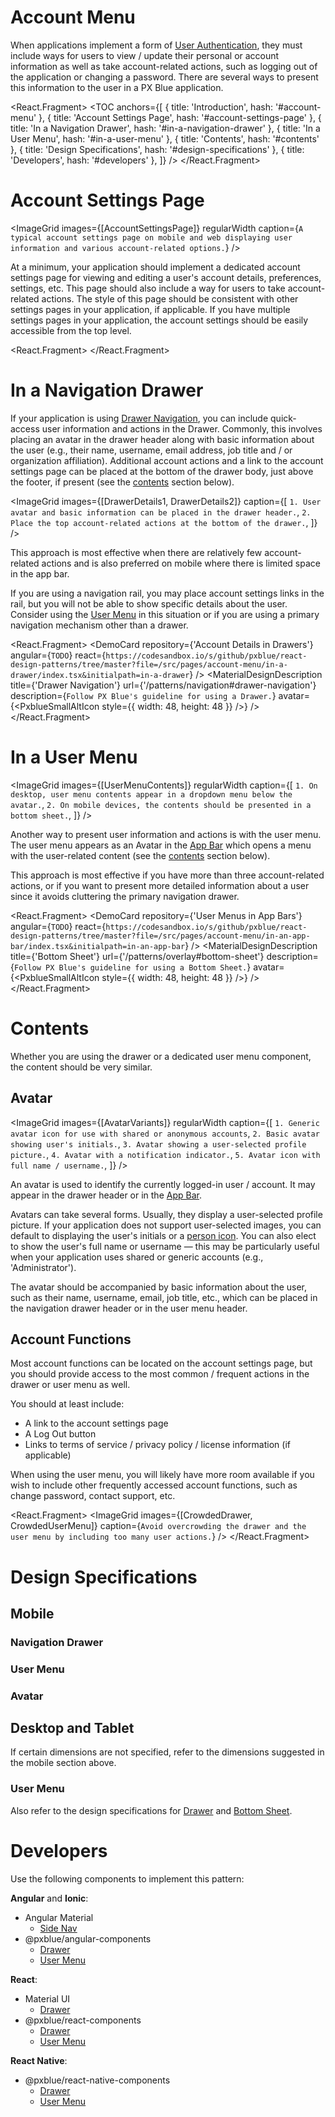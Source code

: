 

<!-- KEYWORDS: design pattern user account details settings menu avatar profile -->

# Account Menu

<ImageGrid images={[Banner]} regularWidth />

When applications implement a form of [User Authentication](/patterns/user-auth), they must include ways for users to view / update their personal or account information as well as take account-related actions, such as logging out of the application or changing a password. There are several ways to present this information to the user in a PX Blue application.

<React.Fragment>
    <TOC
        anchors={[
            { title: 'Introduction', hash: '#account-menu' },
            { title: 'Account Settings Page', hash: '#account-settings-page' },
            { title: 'In a Navigation Drawer', hash: '#in-a-navigation-drawer' },
            { title: 'In a User Menu', hash: '#in-a-user-menu' },
            { title: 'Contents', hash: '#contents' },
            { title: 'Design Specifications', hash: '#design-specifications' },
            { title: 'Developers', hash: '#developers' },
        ]}
    />
    <Divider />
</React.Fragment>

# Account Settings Page

<ImageGrid
    images={[AccountSettingsPage]}
    regularWidth
    caption={`A typical account settings page on mobile and web displaying user information and various account-related options.`}
/>

At a minimum, your application should implement a dedicated account settings page for viewing and editing a user's account details, preferences, settings, etc. This page should also include a way for users to take account-related actions. The style of this page should be consistent with other settings pages in your application, if applicable. If you have multiple settings pages in your application, the account settings should be easily accessible from the top level.

<React.Fragment>
    <Divider />
</React.Fragment>

# In a Navigation Drawer

If your application is using [Drawer Navigation](/patterns/navigation#drawer-navigation), you can include quick-access user information and actions in the Drawer. Commonly, this involves placing an avatar in the drawer header along with basic information about the user (e.g., their name, username, email address, job title and / or organization affiliation). Additional account actions and a link to the account settings page can be placed at the bottom of the drawer body, just above the footer, if present (see the [contents](/patterns/account-menu#contents) section below).

<ImageGrid
    images={[DrawerDetails1, DrawerDetails2]}
    caption={[
        `1. User avatar and basic information can be placed in the drawer header.`,
        `2. Place the top account-related actions at the bottom of the drawer.`,
    ]}
/>

This approach is most effective when there are relatively few account-related actions and is also preferred on mobile where there is limited space in the app bar.

If you are using a navigation rail, you may place account settings links in the rail, but you will not be able to show specific details about the user. Consider using the [User Menu](#via-user-menu) in this situation or if you are using a primary navigation mechanism other than a drawer.

<React.Fragment>
    <DemoCard
        repository={'Account Details in Drawers'}
        angular={`TODO`}
        react={`https://codesandbox.io/s/github/pxblue/react-design-patterns/tree/master?file=/src/pages/account-menu/in-a-drawer/index.tsx&initialpath=in-a-drawer`}
    />
    <MaterialDesignDescription
        title={'Drawer Navigation'}
        url={'/patterns/navigation#drawer-navigation'}
        description={`Follow PX Blue's guideline for using a Drawer.`}
        avatar={<PxblueSmallAltIcon style={{ width: 48, height: 48 }} />}
    />
    <Divider />
</React.Fragment>

# In a User Menu

<ImageGrid
    images={[UserMenuContents]}
    regularWidth
    caption={[
        `1. On desktop, user menu contents appear in a dropdown menu below the avatar.`,
        `2. On mobile devices, the contents should be presented in a bottom sheet.`,
    ]}
/>

Another way to present user information and actions is with the user menu. The user menu appears as an Avatar in the [App Bar](/patterns/appbar) which opens a menu with the user-related content (see the [contents](#contents) section below).

This approach is most effective if you have more than three account-related actions, or if you want to present more detailed information about a user since it avoids cluttering the primary navigation drawer.

<React.Fragment>
    <DemoCard
        repository={'User Menus in App Bars'}
        angular={`TODO`}
        react={`https://codesandbox.io/s/github/pxblue/react-design-patterns/tree/master?file=/src/pages/account-menu/in-an-app-bar/index.tsx&initialpath=in-an-app-bar`}
    />
    <MaterialDesignDescription
        title={'Bottom Sheet'}
        url={'/patterns/overlay#bottom-sheet'}
        description={`Follow PX Blue's guideline for using a Bottom Sheet.`}
        avatar={<PxblueSmallAltIcon style={{ width: 48, height: 48 }} />}
    />
    <Divider />
</React.Fragment>

# Contents

Whether you are using the drawer or a dedicated user menu component, the content should be very similar.

## Avatar

<ImageGrid
    images={[AvatarVariants]}
    regularWidth
    caption={[
        `1. Generic avatar icon for use with shared or anonymous accounts`,
        `2. Basic avatar showing user's initials.`,
        `3. Avatar showing a user-selected profile picture.`,
        `4. Avatar with a notification indicator.`,
        `5. Avatar icon with full name / username.`,
    ]}
/>

An avatar is used to identify the currently logged-in user / account. It may appear in the drawer header or in the [App Bar](/patterns/appbar).

Avatars can take several forms. Usually, they display a user-selected profile picture. If your application does not support user-selected images, you can default to displaying the user's initials or a [person icon](/style/iconography?icon=Person&isMaterial=true). You can also elect to show the user's full name or username — this may be particularly useful when your application uses shared or generic accounts (e.g., 'Administrator').

The avatar should be accompanied by basic information about the user, such as their name, username, email, job title, etc., which can be placed in the navigation drawer header or in the user menu header.

## Account Functions

Most account functions can be located on the account settings page, but you should provide access to the most common / frequent actions in the drawer or user menu as well.

You should at least include:

-   A link to the account settings page
-   A Log Out button
-   Links to terms of service / privacy policy / license information (if applicable)

When using the user menu, you will likely have more room available if you wish to include other frequently accessed account functions, such as change password, contact support, etc.

<React.Fragment>
    <ImageGrid
        images={[CrowdedDrawer, CrowdedUserMenu]}
        caption={`Avoid overcrowding the drawer and the user menu by including too many user actions.`}
    />
    <Divider />
</React.Fragment>

# Design Specifications

## Mobile

### Navigation Drawer

<ImageGrid images={[Specs3]} regularWidth />

### User Menu

<ImageGrid images={[Specs1]} regularWidth />

### Avatar

<ImageGrid images={[Specs4]} regularWidth />

## Desktop and Tablet

If certain dimensions are not specified, refer to the dimensions suggested in the mobile section above.

### User Menu

<ImageGrid images={[Specs2]} regularWidth />

Also refer to the design specifications for [Drawer](/patterns/navigation#design-specifications) and [Bottom Sheet](/patterns/overlay#bottom-sheet).

<Divider />

# Developers

Use the following components to implement this pattern:

**Angular** and **Ionic**:

-   Angular Material
    -   [Side Nav](https://material.angular.io/components/sidenav/overview)
-   @pxblue/angular-components
    -   [Drawer](https://pxblue-components.github.io/angular/?path=/info/components-drawer--readme)
    -   [User Menu](https://pxblue-components.github.io/angular/?path=/info/components-user-menu--readme)

**React**:

-   Material UI
    -   [Drawer](https://mui.com/components/drawers/)
-   @pxblue/react-components
    -   [Drawer](https://pxblue-components.github.io/react/?path=/info/components-drawer--get-read-me-story)
    -   [User Menu](https://pxblue-components.github.io/react/?path=/info/components-user-menu--get-read-me-story)

**React Native**:

-   @pxblue/react-native-components
    -   [Drawer](https://pxblue-components.github.io/react-native/?path=/info/components-documentation--drawer)
    -   [User Menu](https://pxblue-components.github.io/react-native/?path=/info/components-documentation--user-menu)
